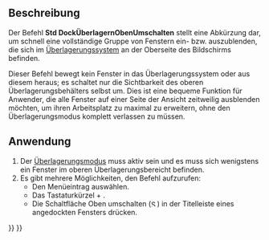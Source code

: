 <languages/>

{{Docnav/de
|[[Std_DockOverlayToggleRight/de|DockÜberlagernRechtsUmschalten]]
|[[Std_DockOverlayToggleBottom/de|DockÜberlagernUntenUmschalten]]
|[[Std_View_Menu/de|Std Menü Ansicht]]
|IconL=Std_DockOverlayToggleRight.svg
|IconR=Std_DockOverlayToggleBottom.svg
|IconC=Freecad.svg
}}

{{GuiCommand/de
|Name=Std DockOverlayToggleTop
|Name/de=Std DockÜberlagernObenUmschalten
|MenuLocation=Ansicht → Dock panel overlay → Oben umschalten
|Workbenches=Alle
|Shortcut={{KEY|Ctrl}}+{{KEY|Up}}
|Version=1.0
|SeeAlso=[[Std_DockOverlayToggleLeft/de|DockÜberlagernLinksUmschalten]], [[Std_DockOverlayToggleRight/de|DockÜberlagernRechtsUmschalten]], [[Std_DockOverlayToggleBottom/de|DockÜberlagernUntenUmschalten]], [[Std_DockOverlayAll/de|DockÜberlagernAlle]]
}}

<span id="Description"></span>
==Beschreibung==

Der Befehl '''Std DockÜberlagernObenUmschalten''' stellt eine Abkürzung dar, um schnell eine vollständige Gruppe von Fenstern ein- bzw. auszublenden, die sich im [[Std_DockOverlayAll/de|Überlagerungssystem]] an der Oberseite des Bildschirms befinden.

Dieser Befehl bewegt kein Fenster in das Überlagerungssystem oder aus diesem heraus; es schaltet nur die Sichtbarkeit des oberen Überlagerungsbehälters selbst um. Dies ist eine bequeme Funktion für Anwender, die alle Fenster auf einer Seite der Ansicht zeitweilig ausblenden möchten, um ihren Arbeitsplatz zu maximal zu erweitern, ohne den Überlagerungsmodus komplett verlassen zu müssen.

<span id="Usage"></span>
==Anwendung==

# Der [[Std_DockOverlayAll/de|Überlagerungsmodus]] muss aktiv sein und es muss sich wenigstens ein Fenster im oberen Überlagerungsbereicht befinden.
# Es gibt mehrere Möglichkeiten, den Befehl aufzurufen:
#* Den Menüeintrag {{MenuCommand|Ansicht → Dock panel overlay → Oben umschalten}} auswählen.
#* Das Tastaturkürzel {{KEY|Ctrl}} + {{KEY|Up}}.
#* Die Schaltfläche Oben umschalten ([[File:Std DockOverlayToggleTop.svg|12x12px]]) in der Titelleiste eines angedockten Fensters drücken.


{{Docnav/de
|[[Std_DockOverlayToggleRight/de|DockÜberlagernRechtsUmschalten]]
|[[Std_DockOverlayToggleBottom/de|DockÜberlagernUntenUmschalten]]
|[[Std_View_Menu/de|Std Menü Ansicht]]
|IconL=Std_DockOverlayToggleRight.svg
|IconR=Std_DockOverlayToggleBottom.svg
|IconC=Freecad.svg
}}

{{Std_Base_navi{{#translation:}}}}
{{Userdocnavi{{#translation:}}}}